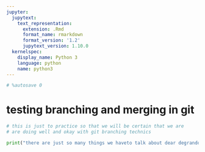 ```yaml
---
jupyter:
  jupytext:
    text_representation:
      extension: .Rmd
      format_name: rmarkdown
      format_version: '1.2'
      jupytext_version: 1.10.0
  kernelspec:
    display_name: Python 3
    language: python
    name: python3
---
```


```python
# %autosave 0
```

# testing branching and merging in git

```python
# this is just to practice so that we will be certain that we are 
# are doing well and okay with git branching technics
```

```python
print("there are just so many things we haveto talk about dear degrando")
```

```python

```

